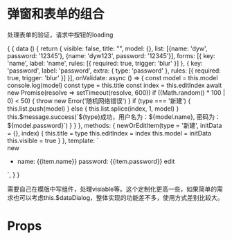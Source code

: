 
<Meta title="data-dialog" />

# 弹窗和表单的组合

处理表单的验证，请求中按钮的loading

<Preview>
  <Story name="使用">
  {
    {
      data () {
          return {
              visible: false,
              title: "",
              model: {},
              list: [{name: 'dyw', password: '12345'}, {name: 'dyw123', password: '12345'}],
              forms: [{
                    key: 'name',
                    label: 'name',
                    rules: [{
                        required: true, trigger: 'blur'
                    }]
                }, {
                    key: 'password',
                    label: 'password',
                    extra: {
                        type: 'password'
                    },
                    rules: [{
                        required: true, trigger: 'blur'
                    }]
                }],
                onValidate: async () => {
                    const model = this.model
                    console.log(model)
                    const type = this.title
                    const index = this.editIndex
                    await new Promise(resolve => setTimeout(resolve, 600))
                    if ((Math.random() * 100 | 0) < 50) {
                        throw new Error('随机网络错误')
                    }
                    if (type === '新建') {
                        this.list.push(model)
                    } else {
                        this.list.splice(index, 1, model)
                    }
                    this.$message.success(`${type}成功，用户名为：${model.name}, 密码为： ${model.password}`)
                }
          }
      },
      methods: {
        newOrEditItem(type = '新建', initData = {}, index) {
            this.title = type
            this.editIndex = index
            this.model = initData
            this.visible = true
        }
      },
      template: `
        <div>
            <el-button @click="newOrEditItem()" >new</el-button>
            <ul>
                <li v-for="(item, index) in list">
                    name: {{item.name}} password: {{item.password}}
                    <el-button @click="newOrEditItem('修改', item, index)" >edit</el-button>
                </li>
            </ul>
            <dataDialog :model.sync="model" :formAttrs="{'label-width': '140px'}" :title="title" :visible.sync="visible" :forms="forms" :onValidate="onValidate"></dataDialog>
        </div>
      `,
    }
  }
  </Story>
</Preview>

需要自己在模版中写组件，处理visiable等。这个定制化更高一些，如果简单的需求也可以考虑this.$dataDialog，整体实现的功能差不多，使用方式差别比较大。

# Props

<Props of={dataDialog}  />
